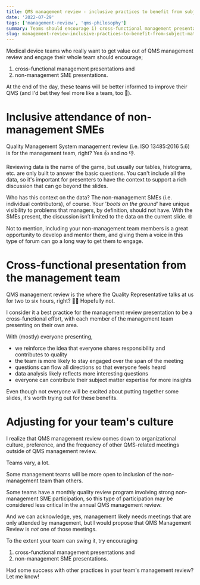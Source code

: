 ```yaml
---
title: QMS management review - inclusive practices to benefit from subject matter expertise
date: '2022-07-29'
tags: ['management-review', 'qms-philosophy']
summary: Teams should encourage i) cross-functional management presentations and ii) non-management SMEs presentations for QMS management review.
slug: management-review-inclusive-practices-to-benefit-from-subject-matter-expertise
---
```


Medical device teams who really want to get value out of QMS management review and engage their whole team should encourage;

1. cross-functional management presentations and
2. non-management SME presentations.

At the end of the day, these teams will be better informed to improve their QMS (and I'd bet they feel more like a team, too 🙌).

# Inclusive attendance of non-management SMEs

Quality Management System management review (i.e. ISO 13485:2016 5.6) is for the management team, right? Yes 👍 and no 👎.

Reviewing data is the name of the game, but usually our tables, histograms, etc. are only built to answer the basic questions. You can't include all the data, so it's important for presenters to have the context to support a rich discussion that can go beyond the slides.

Who has this context on the data? The non-management SMEs (i.e. individual contributors), of course. Your '_boots on the ground_' have unique visibility to problems that managers, by definition, should not have. With the SMEs present, the discussion isn’t limited to the data on the current slide. 🤓

Not to mention, including your non-management team members is a great opportunity to develop and mentor them, and giving them a voice in this type of forum can go a long way to get them to engage.

# Cross-functional presentation from the management team

QMS management review is the where the Quality Representative talks at us for two to six hours, right? 🤦‍♂️ Hopefully not.

I consider it a best practice for the management review presentation to be a cross-functional effort, with each member of the management team presenting on their own area.

With (mostly) everyone presenting,

- we reinforce the idea that everyone shares responsibility and contributes to quality
- the team is more likely to stay engaged over the span of the meeting
- questions can flow all directions so that everyone feels heard
- data analysis likely reflects more interesting questions
- everyone can contribute their subject matter expertise for more insights

Even though not everyone will be excited about putting together some slides, it's worth trying out for these benefits.

# Adjusting for your team's culture

I realize that QMS management review comes down to organizational culture, preference, and the frequency of other QMS-related meetings outside of QMS management review.

Teams vary, a lot.

Some management teams will be more open to inclusion of the non-management team than others.

Some teams have a monthly quality review program involving strong non-management SME participation, so this type of participation may be considered less critical in the annual QMS management review.

And we can acknowledge, yes, management likely needs meetings that are only attended by management, but I would propose that QMS Management Review is _not_ one of those meetings.

To the extent your team can swing it, try encouraging

1. cross-functional management presentations and
2. non-management SME presentations.

Had some success with other practices in your team's management review? Let me know!
